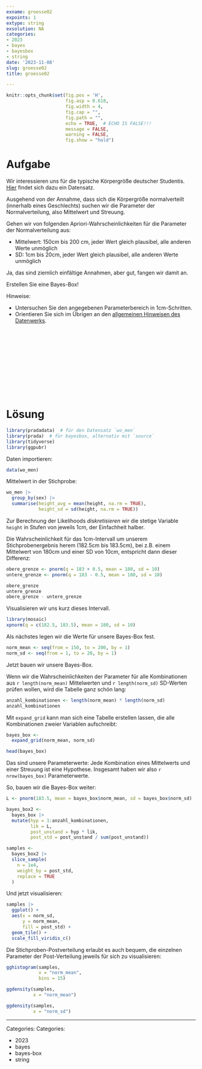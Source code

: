 ```yaml
---
exname: groesse02
expoints: 1
extype: string
exsolution: NA
categories:
- 2023
- bayes
- bayesbox
- string
date: '2023-11-08'
slug: groesse02
title: groesse02

---
```




<!-- WORK IN PROGRESS -->


```r
knitr::opts_chunk$set(fig.pos = 'H',
                      fig.asp = 0.618,
                      fig.width = 4,
                      fig.cap = "", 
                      fig.path = "",
                      echo = TRUE,  # ECHO IS FALSE!!!
                      message = FALSE,
                      warning = FALSE,
                      fig.show = "hold")
```



# Aufgabe


Wir interessieren uns für die typische Körpergröße deutscher Studentis.
[Hier](https://raw.githubusercontent.com/sebastiansauer/pradadata/master/data-raw/wo_men.csv) findet sich dazu ein Datensatz.

Ausgehend von der Annahme, dass sich die Körpergröße normalverteilt (innerhalb eines Geschlechts) suchen wir die Parameter der Normalverteilung, also Mittelwert und Streuung.

Gehen wir von folgenden Apriori-Wahrscheinlichkeiten für die Parameter der Normalverteilung aus:

- Mittelwert: 150cm bis 200 cm, jeder Wert gleich plausibel, alle anderen Werte unmöglich
- SD: 1cm bis 20cm, jeder Wert gleich plausibel, alle anderen Werte unmöglich


Ja, das sind ziemlich einfältige Annahmen, aber gut, fangen wir damit an.


Erstellen Sie eine Bayes-Box!

Hinweise:


- Untersuchen Sie den angegebenen Parameterbereich in 1cm-Schritten.
- Orientieren Sie sich im Übrigen an den [allgemeinen Hinweisen des Datenwerks](https://datenwerk.netlify.app/hinweise).




</br>
</br>
</br>
</br>
</br>
</br>
</br>
</br>
</br>
</br>

# Lösung




```r
library(pradadata)  # für den Datensatz `wo_men`
library(prada)  # für bayesbox, alternativ mit `source`
library(tidyverse)
library(ggpubr)
```

Daten importieren:

```r
data(wo_men)
```


Mittelwert in der Stichprobe:

```r
wo_men |> 
  group_by(sex) |> 
  summarise(height_avg = mean(height, na.rm = TRUE),
            height_sd = sd(height, na.rm = TRUE))
```


Zur Berechnung der Likelihoods *diskretisieren* wir die stetige Variable `height` in Stufen von jeweils 1cm, der Einfachheit halber.

Die Wahrscheinlichkeit für das 1cm-Intervall um unserem Stichprobenergebnis herem (182.5cm bis 183.5cm), bei z.B. einem Mittelwert von 180cm und einer SD von 10cm, entspricht dann dieser Differenz:

```r
obere_grenze <- pnorm(q = 183 + 0.5, mean = 180, sd = 10)
untere_grenze <- pnorm(q = 183 - 0.5, mean = 180, sd = 10)

obere_grenze
untere_grenze
obere_grenze - untere_grenze
```

Visualisieren wir uns kurz dieses Intervall.

```r
library(mosaic)
xpnorm(q = c(182.5, 183.5), mean = 180, sd = 10)
```


Als nächstes legen wir die Werte für unsere Bayes-Box fest.



```r
norm_mean <- seq(from = 150, to = 200, by = 1)
norm_sd <- seq(from = 1, to = 20, by = 1)
```

Jetzt bauen wir unsere Bayes-Box.

Wenn wir die Wahrscheinlichkeiten der Parameter für alle Kombinationen aus `r length(norm_mean)` Mittelwerten und `r length(norm_sd)` SD-Werten prüfen wollen, wird die Tabelle ganz schön lang:

```r
anzahl_kombinationen <- length(norm_mean) * length(norm_sd)
anzahl_kombinationen
```


Mit `expand_grid` kann man sich eine Tabelle erstellen lassen, die alle Kombinationen zweier Variablen aufschreibt:


```r
bayes_box <-
  expand_grid(norm_mean, norm_sd)

head(bayes_box)
```

Das sind unsere Parameterwerte: Jede Kombination eines Mittelwerts und einer Streuung ist eine Hypothese. Insgesamt haben wir also `r nrow(bayes_box)` Parameterwerte. 

So, bauen wir die Bayes-Box weiter:

```r
L <- pnorm(183.5, mean = bayes_box$norm_mean, sd = bayes_box$norm_sd)

bayes_box2 <-
  bayes_box |> 
  mutate(hyp = 1:anzahl_kombinationen,
         lik = L,
         post_unstand = hyp * lik,
         post_std = post_unstand / sum(post_unstand))
```



```r
samples <-
  bayes_box2 |> 
  slice_sample(
    n = 1e4,
    weight_by = post_std,
    replace = TRUE
  )
```

Und jetzt visualisieren:

```r
samples |> 
  ggplot() +
  aes(x = norm_sd,
      y = norm_mean,
      fill = post_std) +
  geom_tile() +
  scale_fill_viridis_c()
```

Die Stichproben-Postverteilung erlaubt es auch bequem, die einzelnen Parameter der Post-Verteilung jeweils für sich zu visualisieren:

```r
gghistogram(samples,
            x = "norm_mean",
            bins = 15)
```


```r
ggdensity(samples,
          x = "norm_mean")
```



```r
ggdensity(samples,
          x = "norm_sd")
```




---

Categories: 
Categories: 

- 2023
- bayes
- bayes-box
- string

